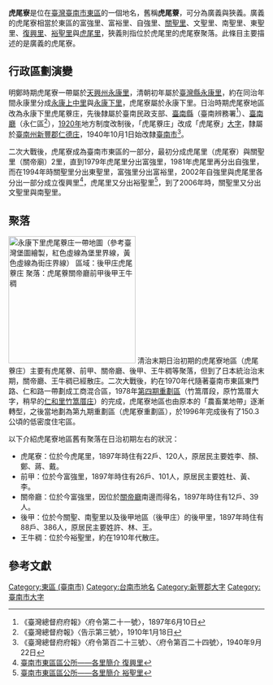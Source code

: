 {{Infobox Hokkien name
| Title      = 虎尾寮
| hanji      = 虎尾寮
| poj        = Hó͘-bóe-liâu
| hanlo      = 
| tl         = Hóo-bué-liâu
| bp         = 
| hokkienipa = 
| lm         = 
| image      = 虎尾寮在臺南市東區的大致範圍.svg
| image_size = 250px
| caption    = {{colorbox|#d45500|border=none}}虎尾寮在臺南市東區的大致範圍
}}
'''虎尾寮'''是位在[[臺灣|臺灣]][[臺南市|臺南市]][[東區_(臺南市)|東區]]的一個地名，舊稱'''虎尾藔'''，可分為廣義與狹義。廣義的虎尾寮相當於東區的富強里、富裕里、自強里、[[關聖里|關聖里]]、文聖里、南聖里、東聖里、[[復興里_(臺南市東區)|復興里]]、[[裕聖里|裕聖里]]與[[虎尾里|虎尾里]]，狹義則指位於虎尾里的虎尾寮聚落{{r|高}}{{r|市}}。此條目主要描述的是廣義的虎尾寮。

== 行政區劃演變 ==
明鄭時期虎尾寮一帶屬於[[天興州|天興州]][[永康里_(堡里)|永康里]]，清朝初年屬於[[臺灣縣_(1684年-1887年)|臺灣縣]][[永康里_(堡里)|永康里]]，約在同治年間永康里分成[[永康上中里|永康上中里]]與[[永康下里|永康下里]]，虎尾寮屬於永康下里{{r|高}}。日治時期虎尾寮地區改為永康下里虎尾藔庄，先後隸屬於臺南民政支部、[[臺南縣_(日治時期)|臺南縣]]（臺南辨務署<ref> 《臺灣總督府府報》〈府令第二十一號〉，1897年6月10日</ref>）、[[臺南廳|臺南廳]]（永仁區<ref>《臺灣總督府報》〈告示第三號〉，1910年1月18日</ref>），[[1920年臺灣|1920年]]地方制度改制後，「虎尾藔庄」改成「虎尾寮」[[大字_(行政區劃)|大字]]，隸屬於[[臺南州|臺南州]][[新豐郡|新豐郡]][[仁德庄|仁德庄]]，1940年10月1日始改隸[[臺南市_(州轄市)|臺南市]]<ref>《臺灣總督府府報》〈府令第百二十三號〉、〈府令第百二十四號〉，1940年9月22日</ref>。

二次大戰後，虎尾寮成為臺南市東區的一部分，最初分成虎尾里（虎尾寮）與關聖里（關帝廟）2里，直到1979年虎尾里分出富強里，1981年虎尾里再分出自強里，而在1994年時關聖里分出東聖里，富強里分出富裕里{{r|市}}，2002年自強里與虎尾里各分出一部分成立復興里<ref>[http://www.tneast.gov.tw/village_1a.php?id=%B4_%BF%B3%A8%BD 臺南市東區區公所——各里簡介  復興里]{{Dead link|date=2020年6月 |bot=InternetArchiveBot |fix-attempted=yes }}</ref>，虎尾里又分出裕聖里<ref>[http://www.tneast.gov.tw/village_1a.php?id=%B8%CE%B8t%A8%BD 臺南市東區區公所——各里簡介  裕聖里]{{Dead link|date=2020年6月 |bot=InternetArchiveBot |fix-attempted=yes }}</ref>，到了2006年時，關聖里又分出文聖里與南聖里{{r|高}}。

== 聚落 ==
[[File:永康下里虎尾藔庄.svg|thumb|250px|永康下里虎尾藔庄一帶地圖（參考臺灣堡圖繪製，紅色虛線為堡里界線，黃色虛線為街庄界線）<br/>
區域：{{colorbox|#d4aa00|border=none}}後甲庄{{colorbox|#d45500|border=none}}虎尾藔庄<br/>
聚落：{{colorbox|#ff0000|border=none}}虎尾藔{{colorbox|#ffcc00|border=none}}關帝廳{{colorbox|#0055d4|border=none}}前甲{{colorbox|#55ff55|border=none}}後甲{{colorbox|#005500|border=none}}王牛稠]]
清治末期日治初期的虎尾寮地區（虎尾藔庄）主要有虎尾藔、前甲、關帝廳、後甲、王牛稠等聚落，但到了日本統治治末期，關帝廳、王牛稠已經散庄{{r|市}}{{r|高}}。二次大戰後，約在1970年代隨著臺南市東區東門路、仁和路一帶劃成工商混合區，1978年[[臺南市第四期市地重劃區|第四期重劃區]]（竹篙厝段，原竹篙厝大字，稍早的[[仁和里_(堡里)|仁和里]][[德高厝|竹篙厝庄]]）的完成，虎尾寮地區也由原本的「農畜業地帶」逐漸轉型，之後當地劃為第九期重劃區（虎尾寮重劃區），於1996年完成後有了150.3公頃的低密度住宅區{{r|市}}。

以下介紹虎尾寮地區舊有聚落在日治初期左右的狀況：
*虎尾寮：位於今虎尾里，1897年時住有22戶、120人，原居民主要姓李、顏、鄭、蔣、戴{{r|市}}{{r|高}}。
*前甲：位於今富強里，1897年時住有26戶、101人，原居民主要姓杜、黃、李{{r|市}}{{r|高}}。
*關帝廳：位於今富強里，因位於[[後甲關帝殿|關帝廳]]南邊而得名，1897年時住有12戶、39人{{r|市}}{{r|高}}。
*後甲：位於今關聖、南聖里以及後甲地區（後甲庄）的後甲里，1897年時住有88戶、386人，原居民主要姓許、林、王{{r|市}}{{r|高}}。
*王牛稠：位於今裕聖里，約在1910年代散庄{{r|市}}。

== 參考文獻 ==
{{reflist|refs=
<ref name="市">{{cite book|author= |title=《臺灣地名辭書卷廿一：臺南市》 |publisher=國史館臺灣文獻館 |location= |isbn= 957-02-3370-2  |page=301、332－339頁|date=1999年2月}}</ref>
<ref name="高">{{cite book|author=高凱俊 |chapter=〈臺南市東區虎尾寮文化地景變遷〉 |title=《臺南文化‧南瀛文獻【合輯】》 |publisher=臺南市政府文化局  |isbn=978-986-02-9854-3 |pages=144－159頁 |date=2011年11月}}</ref>
}}

{{新豐郡}}
{{臺南市舊町名}}

[[Category:東區_(臺南市)|Category:東區 (臺南市)]]
[[Category:台南市地名|Category:台南市地名]]
[[Category:新豐郡大字|Category:新豐郡大字]]
[[Category:臺南市大字|Category:臺南市大字]]